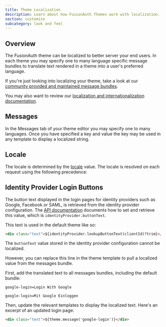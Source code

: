 ```yaml
---
title: Theme Localization
description: Learn about how FusionAuth Themes work with localization.
section: customize
subcategory: look and feel
---
```


## Overview

The FusionAuth theme can be localized to better server your end users. In each theme you may specify one to many language specific message bundles to translate text rendered in a theme into a user's preferred language.

If you're just looking into localizing your theme, take a look at our [community provided and maintained message bundles](https://github.com/FusionAuth/fusionauth-localization).

You may also want to review our [localization and internationalization documentation](/docs/get-started/core-concepts/localization-and-internationalization).

## Messages

In the Messages tab of your theme editor you may specify one to many languages. Once you have specified a key and value the key may be used in any template to display a localized string.

<MessagesExample />

## Locale

The locale is determined by the [locale](/docs/reference/data-types#locales) value.  The locale is resolved on each request using the following precedence:

<LocalePrecedence />

## Identity Provider Login Buttons

The button text displayed in the login pages for identity providers such as Google, Facebook or SAML, is retrieved from the identity provider configuration. The [API documentation](/docs/apis/identity-providers/google) documents how to set and retrieve this value, which is `identityProvider.buttonText`.

This text is used in the default theme like so:

```html title="Login Template Excerpt"
<div class="text">${identityProvider.lookupButtonText(clientId)?trim}</div>
```

The `buttonText` value stored in the identity provider configuration cannot be localized.

However, you can replace this line in the theme template to pull a localized value from the messages bundle.

First, add the translated text to all messages bundles, including the default bundle:

```properties title="English"
google-login=Login With Google
```

```properties title="German"
google-login=Mit Google Einloggen
```

Then, update the relevant templates to display the localized text. Here's an excerpt of an updated login page:

```html title="Updated Login Template Excerpt"
<div class="text">${theme.message('google-login')}</div>
```

